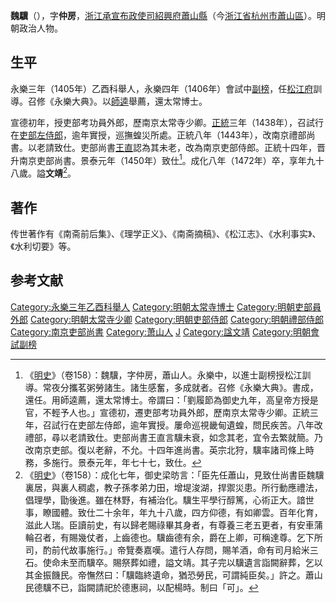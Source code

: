 {{明清人物信息框
| 姓名 = 魏驥
| 原名 =
| 圖片名稱 = 
| 圖片大小 = 220px
| 圖片說明 = 
| 最高職務 = 南京吏部尚書
| 國家 = 大明
| 爵位 =
| 籍貫 = [[浙江承宣布政使司|浙江承宣布政使司]][[紹興府|紹興府]][[蕭山縣|蕭山縣]]
| 族裔 = 
| 字號 = 字仲房
| 室名 = 
| 諡號 = 文靖
| 出生日期 = 洪武七年（1374年）
| 出生地點 = 
| 逝世日期 = 成化八年（1472年2月29日）
| 逝世地點 = 
| 墓葬 =
| 配偶 =
| 親屬 = 
| 出身 = 
*永樂三年乙酉科舉人
*永樂四年丙戌科會試副榜
| 經歷 = 
| 著作 =
}}

'''魏驥'''（{{bd|1374年||1472年|catIdx=Wei魏}}），字'''仲房'''，[[浙江承宣布政使司|浙江承宣布政使司]][[紹興府|紹興府]][[蕭山縣|蕭山縣]]（今[[浙江省|浙江省]][[杭州市|杭州市]][[蕭山區|蕭山區]]）。明朝政治人物。

==生平==
永樂三年（1405年）乙酉科舉人，永樂四年（1406年）會試中[[副榜|副榜]]，任[[松江府|松江府]]訓導。召修《永樂大典》。以[[師逵|師逵]]舉薦，還太常博士。

宣德初年，授吏部考功員外郎，歷南京太常寺少卿。[[正统_(年号)|正統]]三年（1438年），召試行在[[吏部左侍郎|吏部左侍郎]]，逾年實授，巡撫蝗災所處。正統八年（1443年），改南京禮部尚書。以老請致仕。吏部尚書[[王直_(明朝官員)|王直]]認為其未老，改為南京吏部侍郎。正統十四年，晋升南京吏部尚書。景泰元年（1450年）致仕<ref>《[[明史|明史]]》（卷158）：魏驥，字仲房，蕭山人。永樂中，以進士副榜授松江訓導。常夜分攜茗粥勞諸生。諸生感奮，多成就者。召修《永樂大典》。書成，還任。用師逵薦，還太常博士。帝謂曰：「劉履節為御史九年，高皇帝方授是官，不輕予人也。」宣德初，遷吏部考功員外郎，歷南京太常寺少卿。正統三年，召試行在吏部左侍郎，逾年實授。屢命巡視畿甸遺蝗，問民疾苦。八年改禮部，尋以老請致仕。吏部尚書王直言驥未衰，如念其老，宜令去繁就簡。乃改南京吏部。復以老辭，不允。十四年進尚書。英宗北狩，驥率諸司條上時務，多施行。景泰元年，年七十七，致仕。</ref>。成化八年（1472年）卒，享年九十八歲。謚'''文靖'''<ref>《[[明史|明史]]》（卷158）：成化七年，御史梁昉言：「臣先任蕭山，見致仕尚書臣魏驥裏居，與裏人稠處，教子孫孝弟力田，增堤浚湖，捍禦災患。所行動應禮法，倡理學，勖後進。雖在林野，有補治化。驥生平學行醇篤，心術正大。諳世事，瞭國體。致仕二十余年，年九十八歲，四方仰德，有如卿雲。百年化育，滋此人瑞。臣讀前史，有以歸老賜祿畢其身者，有尊養三老五更者，有安車蒲輪召者，有賜幾仗者，上齒德也。驥齒德有余，爵在上卿，可稱達尊。乞下所司，酌前代故事施行。」帝覽奏嘉嘆。遣行人存問，賜羊酒，命有司月給米三石。使命未至而驥卒。賜祭葬如禮，謚文靖。其子完以驥遺言詣闕辭葬，乞以其金振饑民。帝憮然曰：「驥臨終遺命，猶恐勞民，可謂純臣矣。」許之。蕭山民德驥不已，詣闕請祀於德惠祠，以配楊時。制曰「可」。</ref>。

==著作==
传世著作有《南斋前后集》、《理学正义》、《南斋摘稿》、《松江志》、《水利事实》、《水利切要》等。

==参考文献==
{{wikisource|明史/卷158}}
{{Reflist}}

{{規範控制}}
{{DEFAULTSORT:Wei魏}}
[[Category:永樂三年乙酉科舉人|Category:永樂三年乙酉科舉人]]
[[Category:明朝太常寺博士|Category:明朝太常寺博士]]
[[Category:明朝吏部員外郎|Category:明朝吏部員外郎]]
[[Category:明朝太常寺少卿|Category:明朝太常寺少卿]]
[[Category:明朝吏部侍郎|Category:明朝吏部侍郎]]
[[Category:明朝禮部侍郎|Category:明朝禮部侍郎]]
[[Category:南京吏部尚書|Category:南京吏部尚書]]
[[Category:萧山人|Category:萧山人]]
[[Category:魏姓|J]]
[[Category:諡文靖|Category:諡文靖]]
[[Category:明朝會試副榜|Category:明朝會試副榜]]